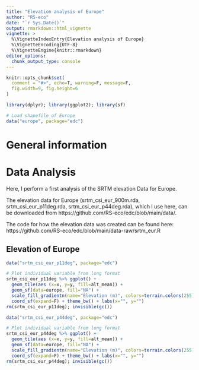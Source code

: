 ```yaml
---
title: "Elevation analysis of Europe"
author: "RS-eco"
date: "`r Sys.Date()`"
output: rmarkdown::html_vignette
vignette: >
  %\VignetteIndexEntry{Elevation analysis of Europe}
  %\VignetteEncoding{UTF-8}
  %\VignetteEngine{knitr::rmarkdown}
editor_options: 
  chunk_output_type: console
---
```


```r
knitr::opts_chunk$set(
  comment = "#>", echo=T, warning=F, message=F,
  fig.width=9, fig.height=6
)
```

```r
library(dplyr); library(ggplot2); library(sf)
```

```r
# Load shapefile of Europe
data("europe", package="edc")
```

# General information

# Data Analysis

Here, I perform a first analysis of the SRTM elevation Data for Europe.

The elevation data for Europe (srtm_csi_eur_900m.rda, srtm_csi_eur_p11deg.rda, srtm_csi_eur_p44deg.rda), which I use here, can be downloaded from https://github.com/RS-eco/edc/blob/main/data/.

The code for how the elevation data was created can be found here: https://github.com/RS-eco/edc/blob/main/data-raw/srtm_eur.R

## Elevation of Europe

```r
data("srtm_csi_eur_p11deg", package="edc")

# Plot individual variable from long format
srtm_csi_eur_p11deg %>% ggplot() + 
  geom_tile(aes (x=x, y=y, fill=alt_mean)) +
  geom_sf(data=europe, fill="NA") + 
  scale_fill_gradientn(name="Elevation (m)", colors=terrain.colors(255)) + 
  coord_sf(expand=F) + theme_bw() + labs(x="", y="")
rm(srtm_csi_eur_p11deg); invisible(gc())
```

```r
data("srtm_csi_eur_p44deg", package="edc")

# Plot individual variable from long format
srtm_csi_eur_p44deg %>% ggplot() + 
  geom_tile(aes (x=x, y=y, fill=alt_mean)) +
  geom_sf(data=europe, fill="NA") + 
  scale_fill_gradientn(name="Elevation (m)", colors=terrain.colors(255)) + 
  coord_sf(expand=F) + theme_bw() + labs(x="", y="")
rm(srtm_csi_eur_p44deg); invisible(gc())
```
